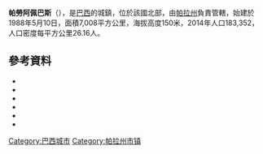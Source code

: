 '''帕勞阿佩巴斯'''（{{lang-pt|Parauapebas}}），是[[巴西|巴西]]的城鎮，位於該國北部，由[[帕拉州|帕拉州]]負責管轄，始建於1988年5月10日，面積7,008平方公里，海拔高度150米，2014年人口183,352，人口密度每平方公里26.16人。

==參考資料==
*{{official website|http://www.parauapebas.pa.gov.br/}}
*{{cite web |url=ftp://geoftp.ibge.gov.br/Organizacao/Divisao_Territorial/2008/DTB_2008.zip |title=Divisão Territorial do Brasil |date=July 1, 2008 |publisher=Divisão Territorial do Brasil e Limites Territoriais, Instituto Brasileiro de Geografia e Estatística (IBGE) |accessdate=December 17, 2009 |language=pt |archive-url=https://web.archive.org/web/20200614144326/https://geoftp.ibge.gov.br/organizacao_do_territorio/estrutura_territorial/divisao_territorial/2008/dtb_2008.zip |archive-date=2020-06-14 |dead-url=yes }}
*{{cite web | url = http://www.ibge.gov.br/home/estatistica/populacao/estimativa2009/POP2009_DOU.pdf | title = Estimativas da população para 1º de julho de 2009 | publisher = Estimativas de População, Instituto Brasileiro de Geografia e Estatística (IBGE) | date = August 14, 2009 | accessdate = December 17, 2009 | format = PDF | language = pt | archive-date = 2013-06-26 | archive-url = https://www.webcitation.org/6HeS0l8ZK?url=http://www.ibge.gov.br/home/estatistica/populacao/estimativa2009/POP2009_DOU.pdf | dead-url = no }}
*{{cite web |url=http://www.pnud.org.br/atlas/ranking/IDH-M%2091%2000%20Ranking%20decrescente%20(pelos%20dados%20de%202000).htm |title=Ranking decrescente do IDH-M dos municípios do Brasil |year=2000 |publisher=Atlas do Desenvolvimento Humano, Programa das Nações Unidas para o Desenvolvimento (PNUD) |accessdate=December 17, 2009 |language=pt |archive-url=https://www.webcitation.org/6HeS1aema?url=http://www.pnud.org.br/atlas/ranking/IDH-M%2091%2000%20Ranking%20decrescente%20%28pelos%20dados%20de%202000%29.htm |archive-date=2013-06-26 |dead-url=yes }}
*{{cite web |url=http://www.ibge.gov.br/home/estatistica/economia/pibmunicipios/2005/tab01.pdf |title=Produto Interno Bruto dos Municípios 2002-2005 |date=December 19, 2007 |publisher=Instituto Brasileiro de Geografia e Estatística (IBGE) |accessdate=December 17, 2009 |language=pt |archive-url=https://www.webcitation.org/6HeS3NxuQ?url=http://www.ibge.gov.br/home/estatistica/economia/pibmunicipios/2005/tab01.pdf |archive-date=2013-06-26 |dead-url=yes }}
*{{cite web |url=http://www.nytimes.com/2012/11/25/world/americas/swallowing-rain-forest-brazilian-cities-surge-in-amazon.html |title=Swallowing Rain Forest, Cities Surge in Amazon |date=2012-11-24 |publisher=New York Times |accessdate=2012-11-24 |archive-date=2021-02-24 |archive-url=https://web.archive.org/web/20210224092616/http://www.nytimes.com/2012/11/25/world/americas/swallowing-rain-forest-brazilian-cities-surge-in-amazon.html |dead-url=no }}

{{Coord|6|4|4|S|49|54|7|W|display=title}}

{{Brazil-geo-stub}}
{{帕拉州市鎮}}
[[Category:巴西城市|Category:巴西城市]]
[[Category:帕拉州市镇|Category:帕拉州市镇]]